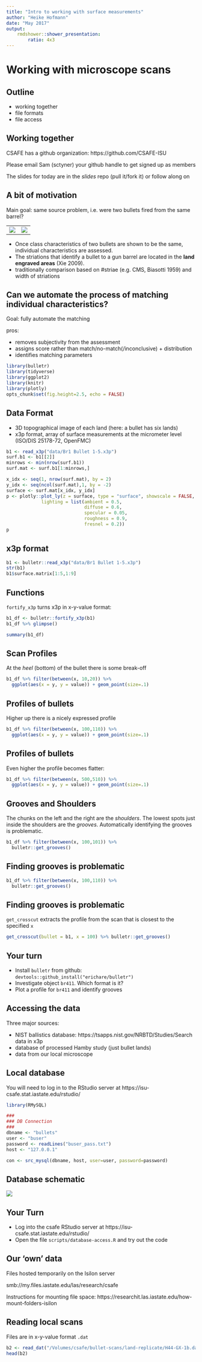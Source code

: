 ```yaml
---
title: "Intro to working with surface measurements"
author: "Heike Hofmann"
date: "May 2017"
output: 
    rmdshower::shower_presentation:
        ratio: 4x3
---
```



# Working with microscope scans

##  Outline

- working together
- file formats
- file access

## Working together

CSAFE has a github organization: https://github.com/CSAFE-ISU

Please email Sam (sctyner) your github handle to get signed up as members

The slides for today are in the *slides* repo (pull it/fork it) or follow along on 


## A bit of motivation

Main goal: same source problem, i.e. were two bullets fired from the same barrel?

|          |             | 
| ------------- |:-------------:| 
| ![](images/bullet.jpg)     | ![](images/striations.jpg) | 


- Once class characteristics of two bullets are shown to be the same, individual characteristics are assessed.
- The striations that identify a bullet to a gun barrel are located in the **land engraved areas** (Xie 2009).
- traditionally comparison based on  #striae (e.g. CMS, Biasotti 1959) and width of striations


## Can we automate the process of matching individual characteristics?

Goal: fully automate the matching

pros: 

- removes subjectivity from the assessment
- assigns score rather than match/no-match(/inconclusive) + distribution
- identifies matching parameters


```r
library(bulletr)
library(tidyverse)
library(ggplot2)
library(knitr)
library(plotly)
opts_chunk$set(fig.height=2.5, echo = FALSE)

```

## Data Format

- 3D topographical image of each land (here: a bullet has six lands)
- x3p format, array of surface measurements at the micrometer level (ISO/DIS 25178-72, OpenFMC)

```r
b1 <- read_x3p("data/Br1 Bullet 1-5.x3p")
surf.b1 <- b1[[2]]
minrows <- min(nrow(surf.b1))
surf.mat <- surf.b1[1:minrows,]

x_idx <- seq(1, nrow(surf.mat), by = 2)
y_idx <- seq(ncol(surf.mat),1, by = -2)
surface <- surf.mat[x_idx, y_idx]
p <- plotly::plot_ly(z = surface, type = "surface", showscale = FALSE, 
             lighting = list(ambient = 0.5, 
                             diffuse = 0.6, 
                             specular = 0.05, 
                             roughness = 0.9, 
                             fresnel = 0.2))
p
```

## x3p format

```r
b1 <- bulletr::read_x3p("data/Br1 Bullet 1-5.x3p")
str(b1)
b1$surface.matrix[1:5,1:9]
```

## Functions 

`fortify_x3p` turns x3p in x-y-value format:

```r
b1_df <- bulletr::fortify_x3p(b1) 
b1_df %>% glimpse()

summary(b1_df)
```

## Scan Profiles

At the *heel* (bottom) of the bullet there is some break-off
```r
b1_df %>% filter(between(x, 10,20)) %>%
  ggplot(aes(x = y, y = value)) + geom_point(size=.1)
```

## Profiles of bullets

Higher up there is a nicely expressed profile

```r
b1_df %>% filter(between(x, 100,110)) %>%
  ggplot(aes(x = y, y = value)) + geom_point(size=.1)
```


## Profiles of bullets

Even higher the profile becomes flatter:

```r
b1_df %>% filter(between(x, 500,510)) %>%
  ggplot(aes(x = y, y = value)) + geom_point(size=.1)
```

## Grooves and Shoulders

The chunks on the left and the right are the *shoulders*. The lowest spots just inside the shoulders are the *grooves*. Automatically identifying the grooves is problematic.

```r
b1_df %>% filter(between(x, 100,101)) %>% 
  bulletr::get_grooves()
```

## Finding grooves is problematic

```r
b1_df %>% filter(between(x, 100,110)) %>% 
  bulletr::get_grooves()
```

## Finding grooves is problematic

`get_crosscut` extracts the profile from the scan that is closest to the specified `x`

```r
get_crosscut(bullet = b1, x = 100) %>% bulletr::get_grooves()
```

## Your turn 

- Install `bulletr` from github: `devtools::github_install("erichare/bulletr")`
- Investigate object `br411`. Which format is it?
- Plot a profile for `br411` and identify grooves

## Accessing the data

Three major sources:

- NIST ballistics database: https://tsapps.nist.gov/NRBTD/Studies/Search
data in x3p
- database of processed Hamby study (just bullet lands)
- data from our local microscope

## Local database

You will need to log in to the RStudio server at https://isu-csafe.stat.iastate.edu/rstudio/

```r
library(RMySQL)

###
### DB Connection
###
dbname <- "bullets"
user <- "buser"
password <- readLines("buser_pass.txt")
host <- "127.0.0.1"

con <- src_mysql(dbname, host, user=user, password=password)
```

## Database schematic

![](https://github.com/erichare/dissertation/blob/master/images/schema.png?raw=true)

## Your Turn

- Log into the csafe RStudio server at https://isu-csafe.stat.iastate.edu/rstudio/
- Open the file `scripts/database-access.R` and try out the code

## Our 'own' data

Files hosted temporarily on the Isilon server

smb://my.files.iastate.edu/las/research/csafe

Instructions for mounting file space: https://researchit.las.iastate.edu/how-mount-folders-isilon

## Reading local scans

Files are in x-y-value format `.dat`

```r
b2 <- read_dat("/Volumes/csafe/bullet-scans/land-replicate/H44-GX-1b.dat")
head(b2)
```
